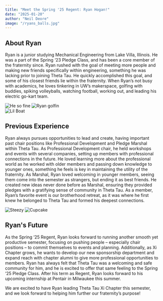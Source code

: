 ```yaml
---
title: "Meet the Spring '25 Regent: Ryan Hogan!"
date: "2025-01-20"
author: "Neil Deore"
image: "/ryans_balls.jpg"
---
```


## About Ryan

Ryan is a junior studying Mechanical Engineering from Lake Villa, Illinois. He was a part of the Spring ‘23 Pledge Class, and has been a core member of the fraternity since. Ryan rushed with the goal of meeting more people and making new friends specifically within engineering, something he was lacking prior to joining Theta Tau. He quickly accomplished this goal, and some of his closest friends lie within the fraternity. When Ryan’s not busy with academics, he loves tinkering in UW’s makerspace, golfing with buddies, spiking volleyballs, watching football, working out, and leading his electric go-kart team.

<div className="grid grid-cols-2 gap-4 my-6 max-w-2xl mx-auto">
  <img
    src="/ryan_cutie.jpg"
    alt="He so fine"
    className="rounded-lg shadow-md w-full max-h-40 object-cover"
  />
  <img
    src="/golf_type_sh.jpg"
    alt="Ryan golfin"
    className="rounded-lg shadow-md w-full max-h-40 object-cover"
  />
</div>

<div className="grid grid-cols-2 gap-4 my-6 max-w-2xl mx-auto">
  <img
    src="/ryan_boat.jpg"
    alt="Lil Boat"
    className="rounded-lg shadow-md w-full max-h-40 object-cover"
  />
</div>

## Previous Experience

Ryan always pursues opportunities to lead and create, having important past chair positions like Professional Development and Pledge Marshal within Theta Tau. As Professional Development chair, he held workshops and events with several companies, setting up members with professional connections in the future. He loved learning more about the professional world as he worked with older members and passing down knowledge to younger ones, something he feels is key in maintaining the utility of the fraternity. As Marshal, Ryan loved welcoming in younger members, seeing them come into the semester as strangers, but ending it as best friends. He created new ideas never done before as Marshal, ensuring they provided pledges with a gratifying sense of community in Theta Tau. As a member, Ryan’s favorite event is our brotherhood retreat, as it was where he first knew he belonged to Theta Tau and formed his deepest connections.

<div className="grid grid-cols-2 gap-4 my-6 max-w-2xl mx-auto">
  <img
    src="/ryan_steezy.jpg"
    alt="Steezy"
    className="rounded-lg shadow-md w-full max-h-40 object-cover"
  />
  <img
    src="/ryan_cupcake_smile.jpg"
    alt="Cupcake"
    className="rounded-lg shadow-md w-full max-h-40 object-cover"
  />
</div>

## Ryan's Future

As the Spring ‘25 Regent, Ryan looks forward to running another smooth yet productive semester, focusing on pushing people – especially chair positions – to commit themselves to events and planning. Additionally, as Xi Chapter grows, he wants to develop our new sponsorship department and expand reach with chapter alumni to give more professional opportunities to members. Ryan has always felt that Theta Tau was a welcoming and safe community for him, and he is excited to offer that same feeling to the Spring ‘25 Pledge Class. After his term as Regent, Ryan looks forward to his upcoming internship at Pentair in Milwaukee this summer.

We are excited to have Ryan leading Theta Tau Xi Chapter this semester, and we look forward to helping him further our fraternity’s purpose!
